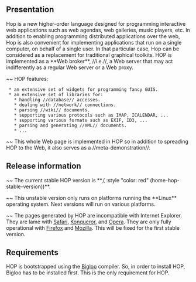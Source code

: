 == Presentation ==

Hop is a new higher-order language designed for programming
interactive web applications such as web agendas, web galleries, music
players, etc. In addition to enabling programming distributed
applications over the web, Hop is also convenient for implementing
applications that run on a single computer, on behalf of a single
user. In that particular case, Hop can be considered as a replacement
for traditional graphical toolkits. HOP is implemented as a **Web
broker**, //i.e.//, a Web server that may act indifferently as a
regular Web server or a Web proxy.

~~ HOP features:

  * an extensive set of widgets for programming fancy GUIS.
  * an extensive set of libraries for:
    * handling //database// accesses.
    * dealing with //network// connections.
    * parsing //wiki// documents.
    * supporting various protocols such as IMAP, ICALENDAR, ...
    * supporting various formats such as EXIF, ID3, ...
    * parsing and generating //XML// documents.
    * ...



~~ This whole Web page is implemented in HOP so in addition
to spreading HOP to the Web, it also serves as a //meta-demonstration//.

== Release information ==

~~ The current stable HOP version is **,(<SPAN> :style "color: red" (home-hop-stable-version))**.

~~ This unstable version only runs on platforms running the **Linux** 
operating system. Next versions will run on various platforms.

~~ The pages generated by HOP are incompatible with Internet
Explorer. They are lame with
[[http://www.apple.com/macosx/features/safari|Safari]],
[[http://www.konqueror.org|Konqueror]], and
[[http://www.opera.com|Opera]]. They are only fully operational with
[[http://www.mozilla.com/|Firefox]] and
[[http://www.mozilla.com/|Mozilla]]. This will be fixed for the first
stable version.

== Requirements ==

HOP is bootstrapped using the [[http://www.inria.fr/mimosa/fp/Bigloo|Bigloo]]
compiler. So, in order to install HOP, Bigloo has to be installed first.
This is the only requirement for HOP.
